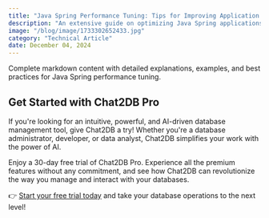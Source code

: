```yaml
---
title: "Java Spring Performance Tuning: Tips for Improving Application Speed and Efficiency"
description: "An extensive guide on optimizing Java Spring applications for better performance and efficiency."
image: "/blog/image/1733302652433.jpg"
category: "Technical Article"
date: December 04, 2024
---
```


Complete markdown content with detailed explanations, examples, and best practices for Java Spring performance tuning.

## Get Started with Chat2DB Pro

If you're looking for an intuitive, powerful, and AI-driven database management tool, give Chat2DB a try! Whether you're a database administrator, developer, or data analyst, Chat2DB simplifies your work with the power of AI.

Enjoy a 30-day free trial of Chat2DB Pro. Experience all the premium features without any commitment, and see how Chat2DB can revolutionize the way you manage and interact with your databases.

👉 [Start your free trial today](https://chat2db.ai/pricing) and take your database operations to the next level!
